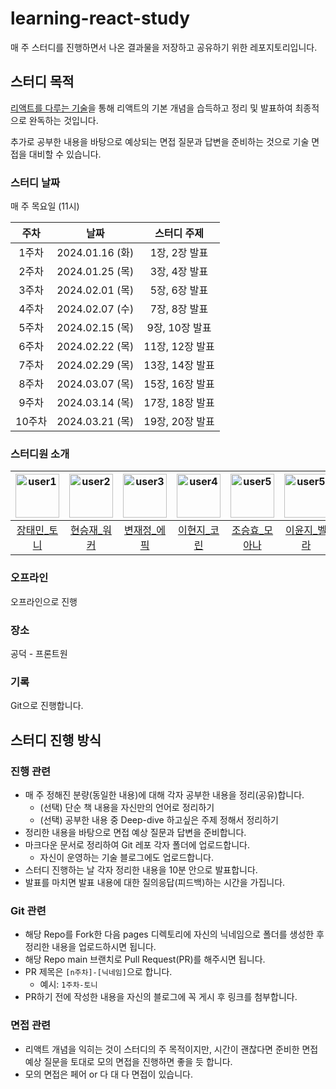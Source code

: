 # learning-react-study
매 주 스터디를 진행하면서 나온 결과물을 저장하고 공유하기 위한 레포지토리입니다.

## 스터디 목적

[리액트를 다루는 기술](https://product.kyobobook.co.kr/detail/S000001792882)을 통해 리액트의 기본 개념을 습득하고 정리 및 발표하여 최종적으로 완독하는 것입니다.

추가로 공부한 내용을 바탕으로 예상되는 면접 질문과 답변을 준비하는 것으로 기술 면접을 대비할 수 있습니다.

### 스터디 날짜
매 주 목요일 (11시)

| 주차 | 날짜 | 스터디 주제 |
| :---: | :---: | :---: |
| 1주차 | 2024.01.16 (화) | 1장, 2장 발표  | 
| 2주차 | 2024.01.25 (목) | 3장, 4장 발표  | 
| 3주차 | 2024.02.01 (목) | 5장, 6장 발표  | 
| 4주차 | 2024.02.07 (수) | 7장, 8장 발표  | 
| 5주차 | 2024.02.15 (목) | 9장, 10장 발표  | 
| 6주차 | 2024.02.22 (목) | 11장, 12장 발표  | 
| 7주차 | 2024.02.29 (목) | 13장, 14장 발표  | 
| 8주차 | 2024.03.07 (목) | 15장, 16장 발표  | 
| 9주차 | 2024.03.14 (목) | 17장, 18장 발표  | 
| 10주차 | 2024.03.21 (목) | 19장, 20장 발표  | 

### 스터디원 소개
| <img src="https://github.com/taemin-jang.png?size=70" width="70" height="70" alt="user1"/> |<img src="https://github.com/goldmayo.png?size=70" width="70" height="70" alt="user2"/> | <img src="https://github.com/BoubleJ.png?size=70" width="70" height="70" alt="user3"/> | <img src="https://github.com/hyeonzii.png?size=70" width="70" height="70" alt="user4"/> | <img src="https://github.com/Joseunghyo7742.png?size=70" width="70" height="70" alt="user5"/> | <img src="https://github.com/yunjiisy.png?size=70" width="70" height="70" alt="user5"/> | <img src="https://github.com/busy-joj.png?size=70" width="70" height="70" alt="user5"/> | <img src="https://github.com/p-so-yeon.png?size=70" width="70" height="70" alt="user5"/> |
|:---:|:---:|:---:|:---:|:---:|:---:|:---:|:---:|
| [장태민_토니](https://github.com/taemin-jang) | [현승재_워커](https://github.com/goldmayo) | [변재정_에픽](https://github.com/BoubleJ) | [이현지_코린](https://github.com/hyeonzii) | [조승효_모아나](https://github.com/Joseunghyo7742) | [이윤지_벨라](https://github.com/yunjiisy) | [정윤정_올립](https://github.com/busy-joj) | [박소연_메이](https://github.com/p-so-yeon) |

### 오프라인

오프라인으로 진행

### 장소

공덕 - 프론트원

### 기록

Git으로 진행합니다.

## 스터디 진행 방식

### 진행 관련

- 매 주 정해진 분량(동일한 내용)에 대해 각자 공부한 내용을 정리(공유)합니다.
  - (선택) 단순 책 내용을 자신만의 언어로 정리하기
  - (선택) 공부한 내용 중 Deep-dive 하고싶은 주제 정해서 정리하기
- 정리한 내용을 바탕으로 면접 예상 질문과 답변을 준비합니다.
- 마크다운 문서로 정리하여 Git 레포 각자 폴더에 업로드합니다.
  - 자신이 운영하는 기술 블로그에도 업로드합니다.
- 스터디 진행하는 날 각자 정리한 내용을 10분 안으로 발표합니다.
- 발표를 마치면 발표 내용에 대한 질의응답(피드백)하는 시간을 가집니다.

### Git 관련

- 해당 Repo를 Fork한 다음 pages 디렉토리에 자신의 닉네임으로 폴더를 생성한 후 정리한 내용을 업로드하시면 됩니다.
- 해당 Repo main 브랜치로 Pull Request(PR)를 해주시면 됩니다.
- PR 제목은 `[n주차]-[닉네임]`으로 합니다.
  - 예시: `1주차-토니`
- PR하기 전에 작성한 내용을 자신의 블로그에 꼭 게시 후 링크를 첨부합니다.

### 면접 관련

- 리액트 개념을 익히는 것이 스터디의 주 목적이지만, 시간이 괜찮다면 준비한 면접 예상 질문을 토대로 모의 면접을 진행하면 좋을 듯 합니다.
- 모의 면접은 페어 or 다 대 다 면접이 있습니다.